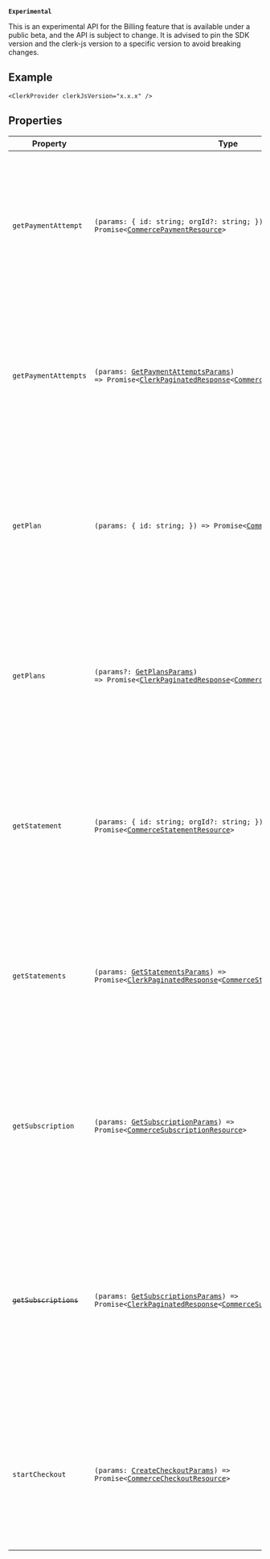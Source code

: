 **`Experimental`**

This is an experimental API for the Billing feature that is available under a public beta, and the API is subject to change.
It is advised to pin the SDK version and the clerk-js version to a specific version to avoid breaking changes.

## Example

```tsx
<ClerkProvider clerkJsVersion="x.x.x" />
```

## Properties

| Property                                             | Type                                                                                                                                                                                                                                                                                          | Description                                                                                                                                                                                                                                                                                                                                                                                             |
| ---------------------------------------------------- | --------------------------------------------------------------------------------------------------------------------------------------------------------------------------------------------------------------------------------------------------------------------------------------------- | ------------------------------------------------------------------------------------------------------------------------------------------------------------------------------------------------------------------------------------------------------------------------------------------------------------------------------------------------------------------------------------------------------- |
| <a id="getpaymentattempt"></a> `getPaymentAttempt`   | <code>(params: \{ id: string; orgId?: string; \}) => Promise\<[CommercePaymentResource](commerce-payment-resource.mdx)\></code>                                                                                                                                                               | **`Experimental`** This is an experimental API for the Billing feature that is available under a public beta, and the API is subject to change. It is advised to pin the SDK version and the clerk-js version to a specific version to avoid breaking changes. Example: `<ClerkProvider clerkJsVersion="x.x.x" />`.                                                                                     |
| <a id="getpaymentattempts"></a> `getPaymentAttempts` | <code>(params: [GetPaymentAttemptsParams](get-payment-attempts-params.mdx)) => Promise\<[ClerkPaginatedResponse](/docs/references/javascript/types/clerk-paginated-response)\<[CommercePaymentResource](commerce-payment-resource.mdx)\>\></code>                                             | **`Experimental`** This is an experimental API for the Billing feature that is available under a public beta, and the API is subject to change. It is advised to pin the SDK version and the clerk-js version to a specific version to avoid breaking changes. Example: `<ClerkProvider clerkJsVersion="x.x.x" />`.                                                                                     |
| <a id="getplan"></a> `getPlan`                       | <code>(params: \{ id: string; \}) => Promise\<[CommercePlanResource](commerce-plan-resource.mdx)\></code>                                                                                                                                                                                     | **`Experimental`** This is an experimental API for the Billing feature that is available under a public beta, and the API is subject to change. It is advised to pin the SDK version and the clerk-js version to a specific version to avoid breaking changes. Example: `<ClerkProvider clerkJsVersion="x.x.x" />`.                                                                                     |
| <a id="getplans"></a> `getPlans`                     | <code>(params?: [GetPlansParams](get-plans-params.mdx)) => Promise\<[ClerkPaginatedResponse](/docs/references/javascript/types/clerk-paginated-response)\<[CommercePlanResource](commerce-plan-resource.mdx)\>\></code>                                                                       | **`Experimental`** This is an experimental API for the Billing feature that is available under a public beta, and the API is subject to change. It is advised to pin the SDK version and the clerk-js version to a specific version to avoid breaking changes. Example: `<ClerkProvider clerkJsVersion="x.x.x" />`.                                                                                     |
| <a id="getstatement"></a> `getStatement`             | <code>(params: \{ id: string; orgId?: string; \}) => Promise\<[CommerceStatementResource](commerce-statement-resource.mdx)\></code>                                                                                                                                                           | **`Experimental`** This is an experimental API for the Billing feature that is available under a public beta, and the API is subject to change. It is advised to pin the SDK version and the clerk-js version to a specific version to avoid breaking changes. Example: `<ClerkProvider clerkJsVersion="x.x.x" />`.                                                                                     |
| <a id="getstatements"></a> `getStatements`           | <code>(params: [GetStatementsParams](get-statements-params.mdx)) => Promise\<[ClerkPaginatedResponse](/docs/references/javascript/types/clerk-paginated-response)\<[CommerceStatementResource](commerce-statement-resource.mdx)\>\></code>                                                    | **`Experimental`** This is an experimental API for the Billing feature that is available under a public beta, and the API is subject to change. It is advised to pin the SDK version and the clerk-js version to a specific version to avoid breaking changes. Example: `<ClerkProvider clerkJsVersion="x.x.x" />`.                                                                                     |
| <a id="getsubscription"></a> `getSubscription`       | <code>(params: [GetSubscriptionParams](get-subscription-params.mdx)) => Promise\<[CommerceSubscriptionResource](commerce-subscription-resource.mdx)\></code>                                                                                                                                  | **`Experimental`** This is an experimental API for the Billing feature that is available under a public beta, and the API is subject to change. It is advised to pin the SDK version and the clerk-js version to a specific version to avoid breaking changes. Example: `<ClerkProvider clerkJsVersion="x.x.x" />`.                                                                                     |
| <a id="getsubscriptions"></a> ~~`getSubscriptions`~~ | <code>(params: [GetSubscriptionsParams](get-subscriptions-params.mdx)) => Promise\<[ClerkPaginatedResponse](/docs/references/javascript/types/clerk-paginated-response)\<[CommerceSubscriptionItemResource](/docs/references/javascript/types/commerce-subscription-item-resource)\>\></code> | **`Experimental`** **Deprecated.** Use `getSubscription` to fetch a single subscription with its items This is an experimental API for the Billing feature that is available under a public beta, and the API is subject to change. It is advised to pin the SDK version and the clerk-js version to a specific version to avoid breaking changes. Example: `<ClerkProvider clerkJsVersion="x.x.x" />`. |
| <a id="startcheckout"></a> `startCheckout`           | <code>(params: [CreateCheckoutParams](create-checkout-params.mdx)) => Promise\<[CommerceCheckoutResource](commerce-checkout-resource.mdx)\></code>                                                                                                                                            | **`Experimental`** This is an experimental API for the Billing feature that is available under a public beta, and the API is subject to change. It is advised to pin the SDK version and the clerk-js version to a specific version to avoid breaking changes. Example: `<ClerkProvider clerkJsVersion="x.x.x" />`.                                                                                     |
